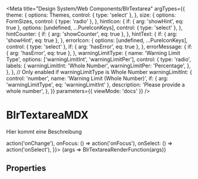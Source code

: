 
<Meta
title="Design System/Web Components/BlrTextarea"
argTypes={{
    theme: {
        options: Themes,
        control: { type: 'select' },
    },
    size: {
        options: FormSizes,
        control: { type: 'radio' },
    },
    hintIcon: {
        if: { arg: 'showHint', eq: true },
        options: [undefined, ...PureIconKeys],
        control: { type: 'select' },
    },
    hintCounter: {
        if: { arg: 'showCounter', eq: true },
    },
    hintText: {
        if: { arg: 'showHint', eq: true },
    },
    errorIcon: {
        options: [undefined, ...PureIconKeys],
        control: { type: 'select' },
        if: { arg: 'hasError', eq: true },
    },
    errorMessage: {
    if: { arg: 'hasError', eq: true },
},
    warningLimitType: {
        name: 'Warning Limit Type',
        options: ['warningLimitInt', 'warningLimitPer'],
        control: {
            type: 'radio',
            labels: {
                warningLimitInt: 'Whole Number',
                warningLimitPer: 'Percentage',
            },
        },
    },
    // Only enabled if warningLimitType is Whole Number
    warningLimitInt: {
        control: 'number',
        name: 'Warning Limit (Whole Number)',
        if: { arg: 'warningLimitType', eq: 'warningLimitInt' },
        description: 'Please provide a whole number',
    },
}}
parameters={{
    viewMode: 'docs'
}}
/>

# BlrTextareaMDX

Hier kommt eine Beschreibung

<Canvas>
    <Story name="BlrTextarea-Docs-mdx" args={{
        theme: 'Light',
        textareaId: '#1',
        label: 'Label',
        labelAppendix: '(Optional)',
        size: 'md',
        value: 'Rindfleischetikettierungsüberwachungsaufgabenübertragunsgesetz',
        minLength: 0,
        maxLength: 140,
        warningLimitType: 'warningLimitInt',
        warningLimitInt: 105,
        warningLimitPer: 75,
        cols: 20,
        rows: 5,
        placeholder: 'Type your message here ..',
        required: false,
        disabled: false,
        readonly: false,
        showCounter: true,
        showHint: true,
        hintIcon: 'blrInfo',
        hintText: 'Rindfleischetikettierungs',
        errorIcon: undefined,
        hasError: false,
        errorMessage: ' ',
        isResizeable: true,
        onChange: () => action('onChange'),
        onFocus: () => action('onFocus'),
        onSelect: () => action('onSelect'),
    }}>
        {args => BlrTextareaRenderFunction(args)}
    </Story>
</Canvas>

## Properties

